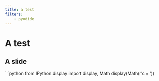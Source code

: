 ```yaml
---
title: a test
filters:
    - pyodide
---
```


# A test

## A slide

```python
from IPython.display import display, Math
display(Math(r'c = \sqrt{a^2 + b^2}'))
